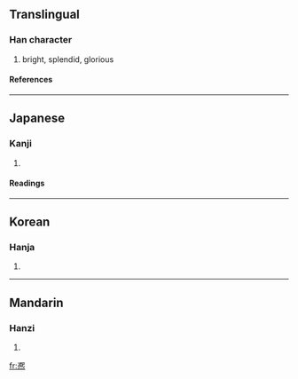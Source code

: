 ==Translingual==
===Han character===
{{Han char|rn=15|rad=冫|as=14|sn=16|four=3733<sub>1</sub>|canj=戈一中尸火 (IMLSF)}}
# bright, splendid, glorious
====References====
{{Han ref|kx=0133.460|dkj=01721|dj=0298.280|hdz=10301.160|uh=51DE|ud=20958|bh=E8F9|bd=59641}}
----
==Japanese==
===Kanji===
{{ja-kanji|grade=|rs=冫14}}
# {{defn|Japanese}}
====Readings====
{{ja-readings|on=[[き]] (ki)|kun=[[やわらぐ]] (yawaragu)}}
----
==Korean==
===Hanja===
{{ko-hanja|hangeul=희|rv=hui|mr=hŭi}}
# {{defn|Korean}}
----
==Mandarin==
===Hanzi===
{{cmn-hanzi|pin=[[xī]] (xi1)|wg=hsi<sup>1</sup>}}
# {{defn|Mandarin}}

[[fr:凞]]